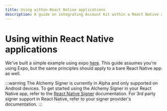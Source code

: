 ```yaml
---
title: Using within React Native applications
description: A guide on integrating Account Kit within a React Native application
---
```


# Using within React Native applications

We've built a simple example using expo [here](https://github.com/alchemyplatform/aa-sdk-rn-expo/tree/main). This guide assumes you're using Expo, but the same principles should apply to a bare React Native app as well.

:::warning
The Alchemy Signer is currently in Alpha and only supported on Android devices. To get started using the Alchemy Signer in your React Native app, refer to the [React Native Signer](/react-native/signer/overview) documentation. For 3rd party signer support in React Native, refer to your signer provider's documentation.
:::
